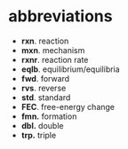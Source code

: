# abbreviations

- **rxn**. reaction
- **mxn**. mechanism
- **rxnr**. reaction rate
- **eqlb**. equilibrium/equilibria
- **fwd**. forward
- **rvs**. reverse
- **std**. standard
- **FEC**. free-energy change
- **fmn.** formation
- **dbl.** double
- **trp.** triple
